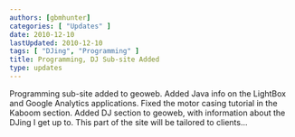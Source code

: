 ```yaml
---
authors: [gbmhunter]
categories: [ "Updates" ]
date: 2010-12-10
lastUpdated: 2010-12-10
tags: [ "DJing", "Programming" ]
title: Programming, DJ Sub-site Added
type: updates
---
```


Programming sub-site added to geoweb. Added Java info on the LightBox and Google Analytics applications. Fixed the motor casing tutorial in the Kaboom section. Added DJ section to geoweb, with information about the DJing I get up to. This part of the site will be tailored to clients...
